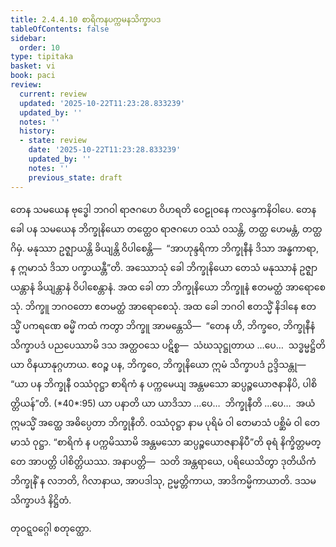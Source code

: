 ```yaml
---
title: 2.4.4.10 စာရိကနပက္ကမနသိက္ခာပဒ
tableOfContents: false
sidebar:
  order: 10
type: tipitaka
basket: vi
book: paci
review:
  current: review
  updated: '2025-10-22T11:23:28.833239'
  updated_by: ''
  notes: ''
  history:
  - state: review
    date: '2025-10-22T11:23:28.833239'
    updated_by: ''
    notes: ''
    previous_state: draft
---
```



<ReviewStatus review={frontmatter.review} showDetails={true} />

<HypothesisAnnotation frontmatter={frontmatter} />

<DynamicBreadcrumb />

<Division number="973" book="paci" e="ch" v="2" p="390">

<Paragraph number="2982" book="paci">
တေန သမယေန ဗုဒ္ဓေါ ဘဂဝါ ရာဇဂဟေ ဝိဟရတိ ဝေဠုဝနေ ကလန္ဒကနိဝါပေ. တေန ခေါ ပန သမယေန ဘိက္ခုနိယော တတ္ထေဝ ရာဇဂဟေ ဝဿံ ဝသန္တိ, တတ္ထ ဟေမန္တံ, တတ္ထ ဂိမှံ. မနုဿာ ဥဇ္ဈာယန္တိ ခိယျန္တိ ဝိပါစေန္တိ—  “အာဟုန္ဒရိကာ ဘိက္ခုနီနံ ဒိသာ အန္ဓကာရာ, န ဣမာသံ ဒိသာ ပက္ခာယန္တီ”တိ.
</Paragraph>

<Paragraph number="2983" book="paci">
အဿောသုံ ခေါ ဘိက္ခုနိယော တေသံ မနုဿာနံ ဥဇ္ဈာယန္တာနံ ခိယျန္တာနံ ဝိပါစေန္တာနံ. အထ ခေါ တာ ဘိက္ခုနိယော ဘိက္ခူနံ ဧတမတ္ထံ အာရောစေသုံ. ဘိက္ခူ ဘဂဝတော ဧတမတ္ထံ အာရောစေသုံ. အထ ခေါ ဘဂဝါ ဧတသ္မိံ နိဒါနေ ဧတသ္မိံ ပကရဏေ ဓမ္မိံ ကထံ ကတွာ ဘိက္ခူ အာမန္တေသိ—  “တေန ဟိ, ဘိက္ခဝေ, ဘိက္ခုနီနံ သိက္ခာပဒံ ပညပေဿာမိ ဒသ အတ္ထဝသေ ပဋိစ္စ—  သံဃသုဋ္ဌုတာယ …ပေ…  သဒ္ဓမ္မဋ္ဌိတိယာ ဝိနယာနုဂ္ဂဟာယ. ဧဝဉ္စ ပန, ဘိက္ခဝေ, ဘိက္ခုနိယော ဣမံ သိက္ခာပဒံ ဥဒ္ဒိသန္တု—
</Paragraph>

</Division>
<Division number="974" book="paci" e="ch" v="2" p="391">

<Paragraph number="2984" book="paci">
<Emphasis>“ယာ ပန ဘိက္ခုနီ ဝဿံဝုဋ္ဌာ စာရိကံ န ပက္ကမေယျ အန္တမသော ဆပ္ပဉ္စယောဇနာနိပိ, ပါစိတ္တိယန်”</Emphasis>တိ. (*40*:<Emphasis>95</Emphasis>)
</Paragraph>

</Division>
<Division number="975" book="paci" e="ch" v="2" p="391">

<Paragraph number="2985" book="paci">
<Emphasis>ယာ ပနာ</Emphasis>တိ ယာ ယာဒိသာ …ပေ…  <Emphasis>ဘိက္ခုနီ</Emphasis>တိ …ပေ…  အယံ ဣမသ္မိံ အတ္ထေ အဓိပ္ပေတာ ဘိက္ခုနီတိ.
</Paragraph>

<Paragraph number="2986" book="paci">
<Emphasis>ဝဿံဝုဋ္ဌာ</Emphasis> နာမ ပုရိမံ ဝါ တေမာသံ ပစ္ဆိမံ ဝါ တေမာသံ ဝုဋ္ဌာ.
</Paragraph>

<Paragraph number="2987" book="paci">
“စာရိကံ န ပက္ကမိဿာမိ အန္တမသော ဆပ္ပဉ္စယောဇနာနိပီ”တိ ဓုရံ နိက္ခိတ္တမတ္တေ အာပတ္တိ ပါစိတ္တိယဿ.
</Paragraph>

</Division>
<Division number="976" book="paci" e="ch" v="2" p="391">

<Paragraph number="2988" book="paci">
အနာပတ္တိ—  သတိ အန္တရာယေ, ပရိယေသိတွာ ဒုတိယိကံ ဘိက္ခုနိံ န လဘတိ, ဂိလာနာယ, အာပဒါသု, ဥမ္မတ္တိကာယ, အာဒိကမ္မိကာယာတိ.

</Paragraph>
</Division>

<Paragraph number="2989" type="center" book="paci">
ဒသမသိက္ခာပဒံ နိဋ္ဌိတံ.

  
တုဝဋ္ဋဝဂ္ဂေါ စတုတ္ထော.
</Paragraph>
